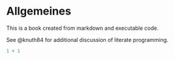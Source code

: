 # Allgemeines

This is a book created from markdown and executable code.

See @knuth84 for additional discussion of literate programming.

```r
1 + 1
```

